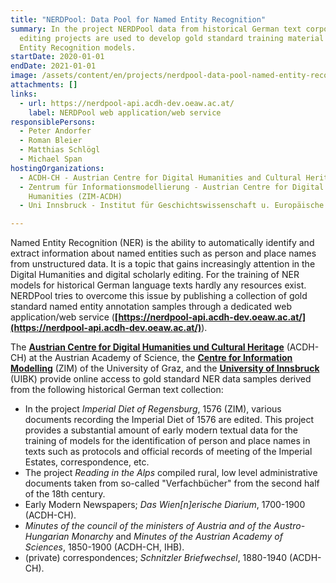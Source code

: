 ```yaml
---
title: "NERDPool: Data Pool for Named Entity Recognition"
summary: In the project NERDPool data from historical German text corpora and
  editing projects are used to develop gold standard training material for Named
  Entity Recognition models.
startDate: 2020-01-01
endDate: 2021-01-01
image: /assets/content/en/projects/nerdpool-data-pool-named-entity-recognition/dha_nerdpool_img2.png
attachments: []
links:
  - url: https://nerdpool-api.acdh-dev.oeaw.ac.at/
    label: NERDPool web application/web service
responsiblePersons:
  - Peter Andorfer
  - Roman Bleier
  - Matthias Schlögl
  - Michael Span
hostingOrganizations:
  - ACDH-CH - Austrian Centre for Digital Humanities and Cultural Heritage
  - Zentrum für Informationsmodellierung - Austrian Centre for Digital
    Humanities (ZIM-ACDH)
  - Uni Innsbruck - Institut für Geschichtswissenschaft u. Europäische Ethnologie

---
```

Named Entity Recognition (NER) is the ability to automatically identify and extract information about named entities such as person and place names from unstructured data. It is a topic that gains increasingly attention in the Digital Humanities and digital scholarly editing. For the training of NER models for historical German language texts hardly any resources exist. NERDPool tries to overcome this issue by publishing a collection of gold standard named entity annotation samples through a dedicated web application/web service (**[https://nerdpool-api.acdh-dev.oeaw.ac.at/](https://nerdpool-api.acdh-dev.oeaw.ac.at/)**).

The **[Austrian Centre for Digital Humanities und Cultural Heritage](https://www.oeaw.ac.at/acdh/)** (ACDH-CH) at the Austrian Academy of Science, the **[Centre for Information Modelling](https://informationsmodellierung.uni-graz.at/)** (ZIM) of the University of Graz, and the **[University of Innsbruck](https://www.uibk.ac.at/)** (UIBK) provide online access to gold standard NER data samples derived from the following historical German text collection:

*   In the project _Imperial Diet of Regensburg_, 1576 (ZIM), various documents recording the Imperial Diet of 1576 are edited. This project provides a substantial amount of early modern textual data for the training of models for the identification of person and place names in texts such as protocols and official records of meeting of the Imperial Estates, correspondence, etc.
*   The project _Reading in the Alps_ compiled rural, low level administrative documents taken from so-called "Verfachbücher" from the second half of the 18th century.
*   Early Modern Newspapers; _Das Wien\[n\]erische Diarium_, 1700-1900 (ACDH-CH).
*   _Minutes of the council of the ministers of Austria and of the Austro-Hungarian Monarchy_ and _Minutes of the Austrian Academy of Sciences_, 1850-1900 (ACDH-CH, IHB).
*   (private) correspondences; _Schnitzler Briefwechsel_, 1880-1940 (ACDH-CH).
